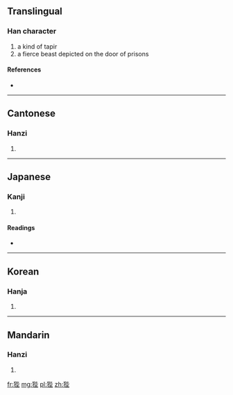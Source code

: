 ==Translingual==

===Han character===
{{Han char|rn=94|rad=犬|as=07|sn=10|four=4121<sub>4</sub>|canj=大竹心心土 (KHPPG)}}

# a kind of tapir
# a fierce beast depicted on the door of prisons

====References====
* {{Han ref|kx=0711.130|dkj=20410|dj=1123.130|hdz=21348.070|uh=72F4|ud=29428|bh=D2A5|bd=53925}}

----

==Cantonese==

===Hanzi===
{{yue-hanzi|jyut=|y=bai6}}

# {{defn|lang=yue|sort=犬07}}

----

==Japanese==

===Kanji===
{{ja-kanji|grade=|rs=犬07}}

# {{defn|lang=ja|sort=犬07}}

====Readings====
* {{ja-readings|on=[[へい]] (hei), [[はい]] (hai), [[ばい]] (bai)|kun=}}

----

==Korean==

===Hanja===
{{ko-hanja|hangeul=폐|eumhun=|rv=pye|mr=p'ye|y=phyey}}

# {{defn|lang=ko|sort=犬07}}

----

==Mandarin==

===Hanzi===
{{cmn-hanzi|pin=[[bì]] ([[bi4]])|wg=pi<sup>4</sup>}}

# {{defn|lang=cmn|sort=犬07}}

[[fr:狴]]
[[mg:狴]]
[[pl:狴]]
[[zh:狴]]